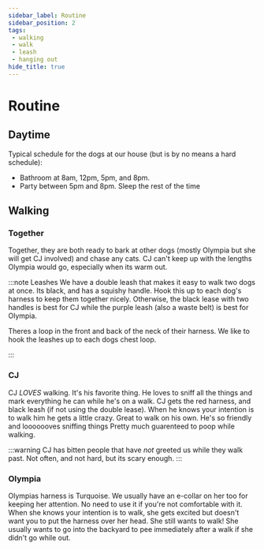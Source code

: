 ```yaml
---
sidebar_label: Routine
sidebar_position: 2
tags:
 - walking
 - walk
 - leash
 - hanging out
hide_title: true
---
```


# Routine

## Daytime
Typical schedule for the dogs at our house (but is by no means a hard schedule): 
- Bathroom at 8am, 12pm, 5pm, and 8pm. 
- Party between 5pm and 8pm. Sleep the rest of the time


## Walking
### Together
Together, they are both ready to bark at other dogs (mostly Olympia but she will get CJ involved) and chase any cats. CJ can't keep up with the lengths Olympia would go, especially when its warm out.


:::note Leashes
We have a double leash that makes it easy to walk two dogs at once. Its black, and has a squishy handle. Hook this up to each dog's harness to keep them together nicely. Otherwise, the black lease with two handles is best for CJ while the purple leash (also a waste belt) is best for Olympia.

Theres a loop in the front and back of the neck of their harness. We like to hook the leashes up to each dogs chest loop.

:::


### CJ
CJ *LOVES* walking. It's his favorite thing. He loves to sniff all the things and mark everything he can while he's on a walk.
CJ gets the red harness, and black leash (if not using the double lease).
When he knows your intention is to walk him he gets a little crazy.
Great to walk on his own. He's so friendly and looooooves sniffing things
Pretty much guarenteed to poop while walking.

:::warning 
CJ has bitten people that have _not_ greeted us while they walk past. Not often, and not hard, but its scary enough.
:::

### Olympia
Olympias harness is Turquoise. We usually have an e-collar on her too for keeping her attention. No need to use it if you're not comfortable with it.
When she knows your intention is to walk, she gets excited but doesn't want you to put the harness over her head. She still wants to walk! She usually wants to go into the backyard to pee immediately after a walk if she didn't go while out.
